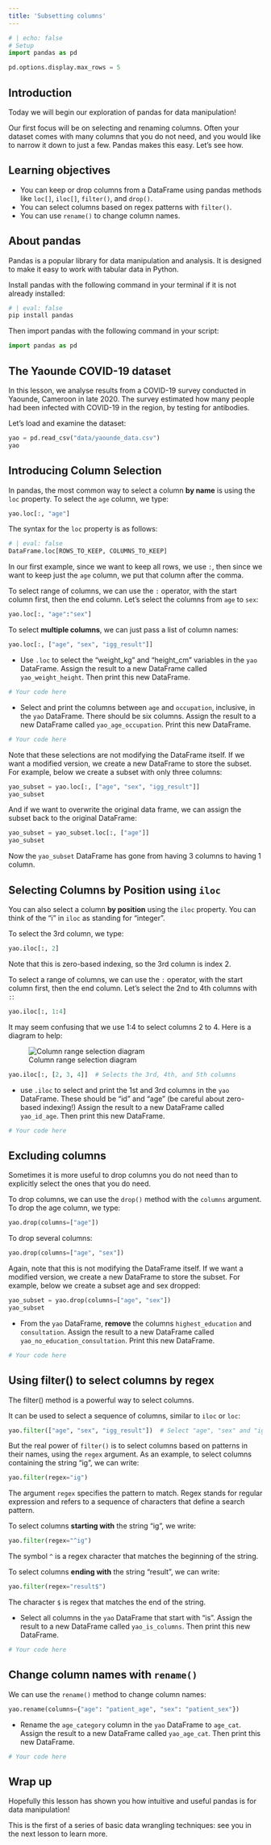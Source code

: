 ```yaml
---
title: 'Subsetting columns'
---
```


```python
# | echo: false
# Setup
import pandas as pd

pd.options.display.max_rows = 5
```


## Introduction

Today we will begin our exploration of pandas for data manipulation!

Our first focus will be on selecting and renaming columns. Often your dataset comes with many columns that you do not need, and you would like to narrow it down to just a few. Pandas makes this easy. Let's see how.

## Learning objectives

-   You can keep or drop columns from a DataFrame using pandas methods like `loc[]`, `iloc[]`, `filter()`, and `drop()`.
-   You can select columns based on regex patterns with `filter()`.
-   You can use `rename()` to change column names.

## About pandas

Pandas is a popular library for data manipulation and analysis. It is designed to make it easy to work with tabular data in Python.

Install pandas with the following command in your terminal if it is not already installed:

```python
# | eval: false
pip install pandas
```

Then import pandas with the following command in your script:

```python
import pandas as pd
```

## The Yaounde COVID-19 dataset

In this lesson, we analyse results from a COVID-19 survey conducted in Yaounde, Cameroon in late 2020. The survey estimated how many people had been infected with COVID-19 in the region, by testing for antibodies.

Let's load and examine the dataset:

```python
yao = pd.read_csv("data/yaounde_data.csv")
yao
```

## Introducing Column Selection

In pandas, the most common way to select a column **by name** is using the `loc` property. To select the `age` column, we type:

```python
yao.loc[:, "age"]
```

The syntax for the `loc` property is as follows:

```python
# | eval: false
DataFrame.loc[ROWS_TO_KEEP, COLUMNS_TO_KEEP]
```

In our first example, since we want to keep all rows, we use `:`, then since we want to keep just the `age` column, we put that column after the comma.

To select range of columns, we can use the `:` operator, with the start column first, then the end column. Let's select the columns from `age` to `sex`:

```python
yao.loc[:, "age":"sex"]
```

To select **multiple columns**, we can just pass a list of column names:

```python
yao.loc[:, ["age", "sex", "igg_result"]]
```


::: {.callout-tip title="Practice"}
-   Use `.loc` to select the "weight_kg" and "height_cm" variables in the `yao` DataFrame. Assign the result to a new DataFrame called `yao_weight_height`. Then print this new DataFrame.

```python
# Your code here
```

-   Select and print the columns between `age` and `occupation`, inclusive, in the `yao` DataFrame. There should be six columns. Assign the result to a new DataFrame called `yao_age_occupation`.  Print this new DataFrame.

```python
# Your code here
```

:::

::: {.callout-note title="Key Point"}
Note that these selections are not modifying the DataFrame itself. If we want a modified version, we create a new DataFrame to store the subset. For example, below we create a subset with only three columns:

```python
yao_subset = yao.loc[:, ["age", "sex", "igg_result"]]
yao_subset
```

And if we want to overwrite the original data frame, we can assign the subset back to the original DataFrame:

```python
yao_subset = yao_subset.loc[:, ["age"]]
yao_subset
```

Now the `yao_subset` DataFrame has gone from having 3 columns to having 1 column.

:::

## Selecting Columns by Position using `iloc`

You can also select a column **by position** using the `iloc` property. You can think of the "i" in `iloc` as standing for "integer".

To select the 3rd column, we type:

```python
yao.iloc[:, 2]
```

Note that this is zero-based indexing, so the 3rd column is index 2.

To select a range of columns, we can use the `:` operator, with the start column first, then the end column. Let's select the 2nd to 4th columns with `:`:

```python
yao.iloc[:, 1:4]
```

::: {.callout-note title="Key Point"}
It may seem confusing that we use 1:4 to select columns 2 to 4. Here is a diagram to help:

![Column range selection diagram](https://i.imgur.com/z6n8bt5.jpg)
:::

```python
yao.iloc[:, [2, 3, 4]]  # Selects the 3rd, 4th, and 5th columns
```

::: {.callout-tip title="Practice"}
-   use `.iloc` to select and print the 1st and 3rd columns in the `yao` DataFrame. These should be "id" and "age" (be careful about zero-based indexing!) Assign the result to a new DataFrame called `yao_id_age`. Then print this new DataFrame.

```python
# Your code here
```
:::

## Excluding columns

Sometimes it is more useful to drop columns you do not need than to explicitly select the ones that you do need.

To drop columns, we can use the `drop()` method with the `columns` argument. To drop the age column, we type:

```python
yao.drop(columns=["age"])
```

To drop several columns:

```python
yao.drop(columns=["age", "sex"])
```

Again, note that this is not modifying the DataFrame itself. If we want a modified version, we create a new DataFrame to store the subset. For example, below we create a subset age and sex dropped:

```python
yao_subset = yao.drop(columns=["age", "sex"])
yao_subset
```

::: {.callout-tip title="Practice"}
-   From the `yao` DataFrame, **remove** the columns `highest_education` and `consultation`. Assign the result to a new DataFrame called `yao_no_education_consultation`. Print this new DataFrame.
```python
# Your code here
```
:::

## Using filter() to select columns by regex

The filter() method is a powerful way to select columns. 

It can be used to select a sequence of columns, similar to `iloc` or `loc`: 

```python
yao.filter(["age", "sex", "igg_result"])  # Select "age", "sex" and "igg_result"
```

But the real power of `filter()` is to select columns based on patterns in their names, using the `regex` argument. As an example, to select columns containing the string "ig", we can write:

```python
yao.filter(regex="ig")
```

The argument `regex` specifies the pattern to match. Regex stands for regular expression and refers to a sequence of characters that define a search pattern.

To select columns **starting with** the string "ig", we write:

```python
yao.filter(regex="^ig")
```

The symbol `^` is a regex character that matches the beginning of the string.

To select columns **ending with** the string "result", we can write:

```python
yao.filter(regex="result$")
```

The character `$` is regex that matches the end of the string.

::: {.callout-tip title="Practice"}

-   Select all columns in the `yao` DataFrame that start with "is". Assign the result to a new DataFrame called `yao_is_columns`. Then print this new DataFrame.

```python
# Your code here
```

:::

## Change column names with `rename()`

We can use the `rename()` method to change column names:

```python
yao.rename(columns={"age": "patient_age", "sex": "patient_sex"})
```

::: {.callout-tip title="Practice"}

-   Rename the `age_category` column in the `yao` DataFrame to `age_cat`. Assign the result to a new DataFrame called `yao_age_cat`. Then print this new DataFrame.

```python
# Your code here
```
:::

## Wrap up

Hopefully this lesson has shown you how intuitive and useful pandas is for data manipulation!

This is the first of a series of basic data wrangling techniques: see you in the next lesson to learn more.